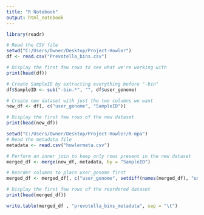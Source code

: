 ```yaml
---
title: "R Notebook"
output: html_notebook
---
```

```r
library(readr)
```


```r
# Read the CSV file
setwd("C:/Users/Owner/Desktop/Project-Howler")
df <- read.csv("Prevotella_bins.csv")

# Display the first few rows to see what we're working with
print(head(df))

```
```r
# Create SampleID by extracting everything before "-bin"
df$SampleID <- sub("-bin.*", "", df$user_genome)

# Create new dataset with just the two columns we want
new_df <- df[, c("user_genome", "SampleID")]

# Display the first few rows of the new dataset
print(head(new_df))
```
```r
setwd("C:/Users/Owner/Desktop/Project-Howler/R-mpa")
# Read the metadata file
metadata <- read.csv("howlermeta.csv")

# Perform an inner join to keep only rows present in the new dataset
merged_df <- merge(new_df, metadata, by = "SampleID")

# Reorder columns to place user_genome first
merged_df <- merged_df[, c("user_genome", setdiff(names(merged_df), "user_genome"))]

# Display the first few rows of the reordered dataset
print(head(merged_df))

write.table(merged_df , "prevotella_bins_metadata", sep = "\t")
```

